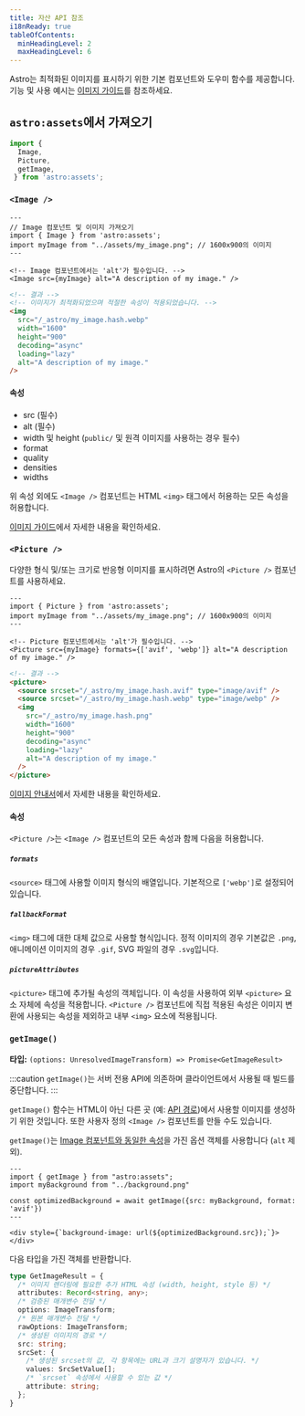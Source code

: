 ```yaml
---
title: 자산 API 참조
i18nReady: true
tableOfContents:
  minHeadingLevel: 2
  maxHeadingLevel: 6
---
```


<p><Since v="3.0.0" /></p>

 Astro는 최적화된 이미지를 표시하기 위한 기본 컴포넌트와 도우미 함수를 제공합니다. 기능 및 사용 예시는 [이미지 가이드](/ko/guides/content-collections/)를 참조하세요.

## `astro:assets`에서 가져오기

```js
import {
  Image,
  Picture,
  getImage,
 } from 'astro:assets';
```

### `<Image />`

```astro title="src/components/MyComponent.astro"
---
// Image 컴포넌트 및 이미지 가져오기
import { Image } from 'astro:assets';
import myImage from "../assets/my_image.png"; // 1600x900의 이미지
---

<!-- Image 컴포넌트에서는 'alt'가 필수입니다. -->
<Image src={myImage} alt="A description of my image." />
```

```html
<!-- 결과 -->
<!-- 이미지가 최적화되었으며 적절한 속성이 적용되었습니다. -->
<img
  src="/_astro/my_image.hash.webp"
  width="1600"
  height="900"
  decoding="async"
  loading="lazy"
  alt="A description of my image."
/>
```
#### 속성

- src (필수)
- alt (필수)
- width 및 height (`public/` 및 원격 이미지를 사용하는 경우 필수)
- format
- quality
- densities
- widths

위 속성 외에도 `<Image />` 컴포넌트는 HTML `<img>` 태그에서 허용하는 모든 속성을 허용합니다.

[이미지 가이드](/ko/guides/images/#image--astroassets)에서 자세한 내용을 확인하세요.

### `<Picture />`

<p><Since v="3.3.0" /></p>

다양한 형식 및/또는 크기로 반응형 이미지를 표시하려면 Astro의 `<Picture />` 컴포넌트를 사용하세요.

```astro title="src/pages/index.astro"
---
import { Picture } from 'astro:assets';
import myImage from "../assets/my_image.png"; // 1600x900의 이미지
---

<!-- Picture 컴포넌트에서는 'alt'가 필수입니다. -->
<Picture src={myImage} formats={['avif', 'webp']} alt="A description of my image." />
```

```html
<!-- 결과 -->
<picture>
  <source srcset="/_astro/my_image.hash.avif" type="image/avif" />
  <source srcset="/_astro/my_image.hash.webp" type="image/webp" />
  <img
    src="/_astro/my_image.hash.png"
    width="1600"
    height="900"
    decoding="async"
    loading="lazy"
    alt="A description of my image."
  />
</picture>
```

[이미지 안내서](/ko/guides/images/#picture-)에서 자세한 내용을 확인하세요.

#### 속성

`<Picture />`는 `<Image />` 컴포넌트의 모든 속성과 함께 다음을 허용합니다.

##### `formats`

`<source>` 태그에 사용할 이미지 형식의 배열입니다. 기본적으로 `['webp']`로 설정되어 있습니다.

##### `fallbackFormat`

`<img>` 태그에 대한 대체 값으로 사용할 형식입니다. 정적 이미지의 경우 기본값은 `.png`, 애니메이션 이미지의 경우 `.gif`, SVG 파일의 경우 `.svg`입니다.

##### `pictureAttributes`

`<picture>` 태그에 추가될 속성의 객체입니다. 이 속성을 사용하여 외부 `<picture>` 요소 자체에 속성을 적용합니다. `<Picture />` 컴포넌트에 직접 적용된 속성은 이미지 변환에 사용되는 속성을 제외하고 내부 `<img>` 요소에 적용됩니다.

### `getImage()`

<p>

**타입:** `(options: UnresolvedImageTransform) => Promise<GetImageResult>`
</p>

:::caution
`getImage()`는 서버 전용 API에 의존하며 클라이언트에서 사용될 때 빌드를 중단합니다.
:::

`getImage()` 함수는 HTML이 아닌 다른 곳 (예: [API 경로](/ko/guides/endpoints/#서버-엔드포인트-api-라우트))에서 사용할 이미지를 생성하기 위한 것입니다. 또한 사용자 정의 `<Image />` 컴포넌트를 만들 수도 있습니다.

`getImage()`는 [Image 컴포넌트와 동일한 속성](/ko/reference/components-reference/#속성)을 가진 옵션 객체를 사용합니다 (`alt` 제외).

```astro
---
import { getImage } from "astro:assets";
import myBackground from "../background.png"

const optimizedBackground = await getImage({src: myBackground, format: 'avif'})
---

<div style={`background-image: url(${optimizedBackground.src});`}></div>
```

다음 타입을 가진 객체를 반환합니다.

```ts
type GetImageResult = {
  /* 이미지 렌더링에 필요한 추가 HTML 속성 (width, height, style 등) */
  attributes: Record<string, any>;
  /* 검증된 매개변수 전달 */
  options: ImageTransform;
  /* 원본 매개변수 전달 */
  rawOptions: ImageTransform;
  /* 생성된 이미지의 경로 */
  src: string;
  srcSet: {
    /* 생성된 srcset의 값, 각 항목에는 URL과 크기 설명자가 있습니다. */
    values: SrcSetValue[];
    /* `srcset` 속성에서 사용할 수 있는 값 */
    attribute: string;
  };
}
```
